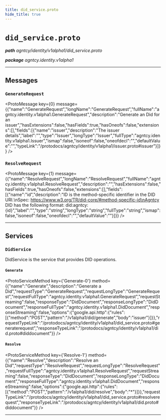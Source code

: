 ```yaml
---
title: did_service.proto
hide_title: true
---
```



# `did_service.proto`
_**path** agntcy/identity/v1alpha1/did_service.proto_

_**package** agntcy.identity.v1alpha1_



---

## Messages


### `GenerateRequest`
<ProtoMessage key={0} message={{"name":"GenerateRequest","longName":"GenerateRequest","fullName":"agntcy.identity.v1alpha1.GenerateRequest","description":"Generate an Did for an issuer","hasExtensions":false,"hasFields":true,"hasOneofs":false,"extensions":[],"fields":[{"name":"issuer","description":"The issuer details","label":"","type":"Issuer","longType":"Issuer","fullType":"agntcy.identity.v1alpha1.Issuer","ismap":false,"isoneof":false,"oneofdecl":"","defaultValue":"","typeLink":"/protodocs/agntcy/identity/v1alpha1/issuer.proto#issuer"}]}} />


### `ResolveRequest`
<ProtoMessage key={1} message={{"name":"ResolveRequest","longName":"ResolveRequest","fullName":"agntcy.identity.v1alpha1.ResolveRequest","description":"","hasExtensions":false,"hasFields":true,"hasOneofs":false,"extensions":[],"fields":[{"name":"id","description":"ID is the method-specific identifier in the DID URI.\nSpec: https://www.w3.org/TR/did-core/#method-specific-id\nAgntcy DID has the following format: did:agntcy:{id}","label":"","type":"string","longType":"string","fullType":"string","ismap":false,"isoneof":false,"oneofdecl":"","defaultValue":""}]}} />

---
## Services


### `DidService`

DidService is the service that provides DID operations.


#### `Generate`
<ProtoServiceMethod key={'Generate-0'} method={{"name":"Generate","description":"Generate a Did","requestType":"GenerateRequest","requestLongType":"GenerateRequest","requestFullType":"agntcy.identity.v1alpha1.GenerateRequest","requestStreaming":false,"responseType":"DidDocument","responseLongType":"DidDocument","responseFullType":"agntcy.identity.v1alpha1.DidDocument","responseStreaming":false,"options":{"google.api.http":{"rules":[{"method":"POST","pattern":"/v1alpha1/did/generate","body":"issuer"}]}},"requestTypeLink":"/protodocs/agntcy/identity/v1alpha1/did_service.proto#generaterequest","responseTypeLink":"/protodocs/agntcy/identity/v1alpha1/did.proto#diddocument"}} />


#### `Resolve`
<ProtoServiceMethod key={'Resolve-1'} method={{"name":"Resolve","description":"Resolve an Did","requestType":"ResolveRequest","requestLongType":"ResolveRequest","requestFullType":"agntcy.identity.v1alpha1.ResolveRequest","requestStreaming":false,"responseType":"DidDocument","responseLongType":"DidDocument","responseFullType":"agntcy.identity.v1alpha1.DidDocument","responseStreaming":false,"options":{"google.api.http":{"rules":[{"method":"POST","pattern":"/v1alpha1/did/resolve","body":"*"}]}},"requestTypeLink":"/protodocs/agntcy/identity/v1alpha1/did_service.proto#resolverequest","responseTypeLink":"/protodocs/agntcy/identity/v1alpha1/did.proto#diddocument"}} />


---


  